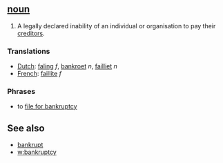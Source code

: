 ==[[noun]]==

#A legally declared inability of an individual or organisation to pay their [[creditor]]s. 

===Translations===
*[[Dutch]]: [[faling]] ''f'', [[bankroet]] ''n'', [[failliet]] ''n''
*[[French]]: [[faillite]] ''f''

===Phrases===
*to [[file for bankruptcy]]

==See also==

*[[bankrupt]]
*[[w:bankruptcy]]